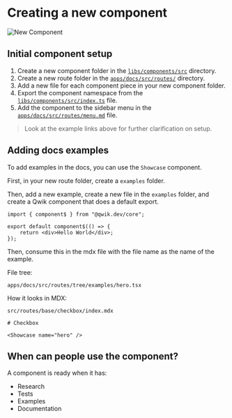 
# Creating a new component

<Image src={newComponent} loading="eager" alt="New Component" />

## Initial component setup

1. Create a new component folder in the [`libs/components/src`](https://github.com/kunai-consulting/qwik-design-system/tree/main/apps/docs/src) directory.
2. Create a new route folder in the [`apps/docs/src/routes/`](https://github.com/kunai-consulting/qwik-design-system/tree/main/apps/docs/src/routes) directory.
3. Add a new file for each component piece in your new component folder.
3. Export the component namespace from the [`libs/components/src/index.ts`](https://github.com/kunai-consulting/qwik-design-system/blob/main/libs/components/src/checkbox/index.ts) file.
4. Add the component to the sidebar menu in the [`apps/docs/src/routes/menu.md`](https://github.com/kunai-consulting/qwik-design-system/blob/main/apps/docs/src/routes/menu.md) file.

> Look at the example links above for further clarification on setup.

## Adding docs examples

To add examples in the docs, you can use the `Showcase` component.

First, in your new route folder, create a `examples` folder.

Then, add a new example, create a new file in the `examples` folder, and create a Qwik component that does a default export.

```tsx
import { component$ } from "@qwik.dev/core";

export default component$(() => {
    return <div>Hello World</div>;
});
```

Then, consume this in the mdx file with the file name as the name of the example.

File tree:

```shell
apps/docs/src/routes/tree/examples/hero.tsx
```

How it looks in MDX:

`src/routes/base/checkbox/index.mdx`

```mdx
# Checkbox

<Showcase name="hero" />
```

## When can people use the component?

A component is ready when it has:

- Research
- Tests
- Examples
- Documentation